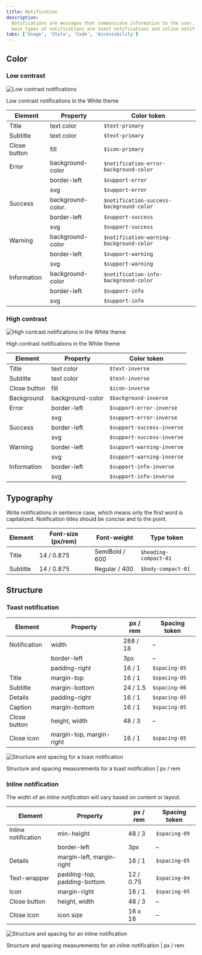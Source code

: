 ```yaml
---
title: Notification
description:
  Notifications are messages that communicate information to the user. The two
  main types of notifications are toast notifications and inline notifications.
tabs: ['Usage', 'Style', 'Code', 'Accessibility']
---
```


## Color

### Low contrast

![Low contrast notifications](images/notification-style-low-contrast.png)

<Caption>Low contrast notifications in the White theme</Caption>

| Element      | Property          | Color token                              |
| ------------ | ----------------- | ---------------------------------------- |
| Title        | text color        | `$text-primary`                          |
| Subtitle     | text color        | `$text-primary`                          |
| Close button | fill              | `$icon-primary`                          |
| Error        | background-color  | `$notification-error-background-color`   |
|              | border-left       | `$support-error`                         |
|              | svg               | `$support-error`                         |
| Success      | background-color. | `$notification-success-background-color` |
|              | border-left       | `$support-success`                       |
|              | svg               | `$support-success`                       |
| Warning      | background-color  | `$notification-warning-background-color` |
|              | border-left       | `$support-warning`                       |
|              | svg               | `$support-warning`                       |
| Information  | background-color  | `$notification-info-background-color`    |
|              | border-left       | `$support-info`                          |
|              | svg               | `$support-info`                          |

### High contrast

![High contrast notifications in the White theme](images/notification-style-high-contrast.png)

<Caption>High contrast notifications in the White theme</Caption>

<br />

| Element      | Property         | Color token                |
| ------------ | ---------------- | -------------------------- |
| Title        | text color       | `$text-inverse`            |
| Subtitle     | text color       | `$text-inverse`            |
| Close button | fill             | `$icon-inverse`            |
| Background   | background-color | `$background-inverse`      |
| Error        | border-left      | `$support-error-inverse`   |
|              | svg              | `$support-error-inverse`   |
| Success      | border-left      | `$support-success-inverse` |
|              | svg              | `$support-success-inverse` |
| Warning      | border-left      | `$support-warning-inverse` |
|              | svg              | `$support-warning-inverse` |
| Information  | border-left      | `$support-info-inverse`    |
|              | svg              | `$support-info-inverse`    |

## Typography

Write notifications in sentence case, which means only the first word
is capitalized. Notification titles should be concise and to the point.

| Element  | Font-size (px/rem) | Font-weight    | Type token            |
| -------- | ------------------ | -------------- | --------------------- |
| Title    | 14 / 0.875         | SemiBold / 600 | `$heading-compact-01` |
| Subtitle | 14 / 0.875         | Regular / 400  | `$body-compact-01`    |

## Structure

### Toast notification

| Element      | Property                 | px / rem | Spacing token |
| ------------ | ------------------------ | -------- | ------------- |
| Notification | width                    | 288 / 18 | –             |
|              | border-left              | 3px      | –             |
|              | padding-right            | 16 / 1   | `$spacing-05` |
| Title        | margin-top               | 16 / 1   | `$spacing-05` |
| Subtitle     | margin-bottom            | 24 / 1.5 | `$spacing-06` |
| Details      | padding-right            | 16 / 1   | `$spacing-05` |
| Caption      | margin-bottom            | 16 / 1   | `$spacing-05` |
| Close button | height, width            | 48 / 3   | –             |
| Close icon   | margin-top, margin-right | 16 / 1   | `$spacing-05` |

<div className="image--fixed">

![Structure and spacing for a toast notification](images/notification-style-structure-toast.png)

</div>

<Caption>
  Structure and spacing measurements for a toast notification | px / rem
</Caption>

### Inline notification

The width of an _inline notification_ will vary based on content or layout.

| Element             | Property                    | px / rem  | Spacing token |
| ------------------- | --------------------------- | --------- | ------------- |
| Inline notification | min-height                  | 48 / 3    | `$spacing-09` |
|                     | border-left                 | 3px       | –             |
| Details             | margin-left, margin-right   | 16 / 1    | `$spacing-05` |
| Text-wrapper        | padding-top, padding-bottom | 12 / 0.75 | `$spacing-04` |
| Icon                | margin-right                | 16 / 1    | `$spacing-05` |
| Close button        | height, width               | 48 / 3    | –             |
| Close icon          | icon size                   | 16 x 16   | –             |

<div className="image--fixed">

![Structure and spacing for an inline notification](images/notification-style-structure-inline.png)

</div>

<Caption>
  Structure and spacing measurements for an inline notification | px / rem
</Caption>
